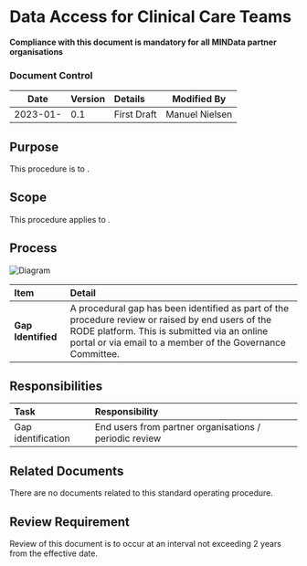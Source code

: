 # Data Access for Clinical Care Teams

**Compliance with this document is mandatory for all MINData partner organisations**

### Document Control

|   Date   | Version | Details     |  Modified By   |
| :------: | :------ | :---------- | :------------: |
| 2023-01- | 0.1     | First Draft | Manuel Nielsen |

## Purpose

This procedure is to .

## Scope

This procedure applies to .

## Process

![Diagram](https://raw.githubusercontent.com/ManuShno/rode-static/main/diagrams/Procedures/SOP2303.drawio.svg)

| Item               | Detail                                                                                                                                                                                                         |
| :----------------- | :------------------------------------------------------------------------------------------------------------------------------------------------------------------------------------------------------------- |
| **Gap Identified** | A procedural gap has been identified as part of the procedure review or raised by end users of the RODE platform. This is submitted via an online portal or via email to a member of the Governance Committee. |

## Responsibilities

| Task               | Responsibility                                         |
| :----------------- | :----------------------------------------------------- |
| Gap identification | End users from partner organisations / periodic review |

## Related Documents

There are no documents related to this standard operating procedure.

## Review Requirement

Review of this document is to occur at an interval not exceeding 2 years from the effective date.

